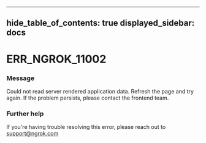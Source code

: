 

---
hide_table_of_contents: true
displayed_sidebar: docs
---


# ERR_NGROK_11002

### Message
Could not read server rendered application data. Refresh the page and try again. If the problem persists, please contact the frontend team.

<ErrorDetails />



### Further help
If you're having trouble resolving this error, please reach out to [support@ngrok.com](mailto:support@ngrok.com?subject=Help%20with%20ERR_NGROK_11002)

